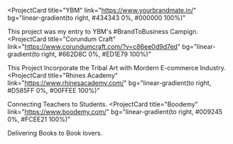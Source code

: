 <ProjectCard
  title="YBM"
  link="https://www.yourbrandmate.in/"
  bg="linear-gradient(to right, #434343 0%, #000000 100%)"
>
  This project was my entry to YBM's #BrandToBusiness Campign.
</ProjectCard>
<ProjectCard
  title="Corundum Craft"
  link="https://www.corundumcraft.com/?v=c86ee0d9d7ed"
  bg="linear-gradient(to right, #662D8C 0%, #ED1E79 100%)"
>
  This Project Incorporate the Tribal Art with Mordern E-commerce Industry.
</ProjectCard>
<ProjectCard
  title="Rhines Academy"
  link="https://www.rhinesacademy.com/"
  bg="linear-gradient(to right, #D585FF 0%, #00FFEE 100%)"
>
  Connecting Teachers to Students.
</ProjectCard>
<ProjectCard
  title="Boodemy"
  link="https://www.boodemy.com/"
  bg="linear-gradient(to right, #009245 0%, #FCEE21 100%)"
>
  Delivering Books to Book lovers.
</ProjectCard>
